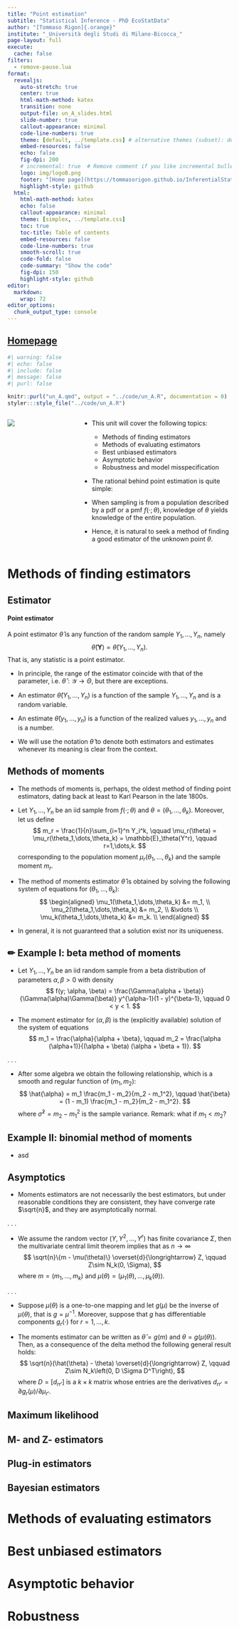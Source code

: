 ```yaml
---
title: "Point estimation"
subtitle: "Statistical Inference - PhD EcoStatData"
author: "[Tommaso Rigon]{.orange}"
institute: "_Università degli Studi di Milano-Bicocca_"
page-layout: full
execute:
  cache: false
filters: 
  - remove-pause.lua
format:
  revealjs:
    auto-stretch: true
    center: true
    html-math-method: katex
    transition: none
    output-file: un_A_slides.html
    slide-number: true
    callout-appearance: minimal
    code-line-numbers: true
    theme: [default, ../template.css] # alternative themes (subset): default, night, dark
    embed-resources: false
    echo: false
    fig-dpi: 200
    # incremental: true  # Remove comment if you like incremental bullet points
    logo: img/logoB.png
    footer: "[Home page](https://tommasorigon.github.io/InferentialStat)"
    highlight-style: github
  html:
    html-math-method: katex
    echo: false
    callout-appearance: minimal
    theme: [simplex, ../template.css]
    toc: true
    toc-title: Table of contents
    embed-resources: false
    code-line-numbers: true
    smooth-scroll: true
    code-fold: false
    code-summary: "Show the code"
    fig-dpi: 150
    highlight-style: github
editor: 
  markdown: 
    wrap: 72
editor_options: 
  chunk_output_type: console
---
```



## [Homepage](../index.html)

```r
#| warning: false
#| echo: false
#| include: false
#| message: false
#| purl: false

knitr::purl("un_A.qmd", output = "../code/un_A.R", documentation = 0)
styler:::style_file("../code/un_A.R")
```

::: columns
::: {.column width="30%"}
![](img/target.png)

<!-- *"Pluralitas non est ponenda sine necessitate."* -->

<!-- [William of Ockham]{.grey} -->
:::

::: {.column width="70%"}
- This unit will cover the following [topics]{.orange}:

    - Methods of finding estimators
    - Methods of evaluating estimators
    - Best unbiased estimators
    - Asymptotic behavior
    - Robustness and model misspecification

- The rational behind [point estimation]{.blue} is quite simple: 

- When sampling is from a [population]{.orange} described by a pdf or a pmf $f(\cdot ; \theta)$, knowledge of $\theta$ yields knowledge of the entire population.

- Hence, it is natural to seek a method of finding a good [estimator]{.blue} of the unknown point $\theta$.
:::
:::

# Methods of finding estimators

## Estimator

::: callout-note
#### Point estimator

A [point estimator]{.blue} $\hat{\theta}$ is any function of the random sample $Y_1,\dots,Y_n$, namely
$$
\hat{\theta}(\bm{Y}) = \hat{\theta}(Y_1,\dots,Y_n).
$$
That is, any [statistic]{.orange} is a point estimator.
:::

- In principle, the range of the estimator coincide with that of the parameter, i.e.  $\hat{\theta} : \mathcal{Y} \rightarrow \Theta$, but there are exceptions. 
- An [estimator]{.blue} $\hat{\theta}(Y_1,\dots,Y_n)$ is a function of the sample $Y_1,\dots,Y_n$ and  is a [random variable]{.blue}.

- An [estimate]{.orange} $\hat{\theta}(y_1,\dots,y_n)$ is a function of the realized values $y_1,\dots,y_n$ and is a [number]{.orange}. 

- We will use the notation $\hat{\theta}$ to denote both estimators and estimates whenever its meaning is clear from the context.

## Methods of moments

- The [methods of moments]{.blue} is, perhaps, the oldest method of finding point estimators, dating back at least to Karl Pearson in the late 1800s.

- Let $Y_1,\dots,Y_n$ be an iid sample from $f(\cdot; \theta)$ and $\theta = (\theta_1,\dots,\theta_k)$. Moreover, let us define
$$
m_r = \frac{1}{n}\sum_{i=1}^n Y_i^k, \qquad \mu_r(\theta) = \mu_r(\theta_1,\dots,\theta_k) = \mathbb{E}_\theta(Y^r), \qquad r=1,\dots,k.
$$
corresponding to the [population moment]{.blue} $\mu_r(\theta_1,\dots,\theta_k)$ and the [sample moment]{.orange} $m_r$. 

- The method of moments estimator $\hat{\theta}$ is obtained by solving the following system of equations for $(\theta_1,\dots,\theta_k)$:
$$
\begin{aligned}
\mu_1(\theta_1,\dots,\theta_k) &= m_1, \\
\mu_2(\theta_1,\dots,\theta_k) &= m_2, \\
&\vdots \\
\mu_k(\theta_1,\dots,\theta_k) &= m_k. \\
\end{aligned}
$$
- In general, it is [not guaranteed]{.orange} that a [solution exist]{.blue} nor its [uniqueness]{.blue}.

## ✏ Example I: beta method of moments 

- Let $Y_1,\dots,Y_n$ be an iid random sample from a beta distribution of parameters $\alpha,\beta > 0$ with density 
$$
f(y; \alpha, \beta) = \frac{\Gamma(\alpha + \beta)}{\Gamma(\alpha)\Gamma(\beta)} y^{\alpha-1}(1 - y)^{\beta-1}, \qquad 0 < y < 1.
$$

- The [moment estimator]{.blue} for $(\alpha, \beta)$ is the ([explicitly available]{.orange}) solution of the system of equations
$$
m_1 = \frac{\alpha}{\alpha + \beta}, \qquad m_2 = \frac{\alpha (\alpha+1)}{(\alpha + \beta) (\alpha + \beta + 1)}.
$$

. . .

- After some algebra we obtain the following relationship, which is a [smooth]{.orange} and [regular]{.orange} function of $(m_1,m_2)$: 
$$
\hat{\alpha} = m_1 \frac{m_1 - m_2}{m_2 - m_1^2}, \qquad \hat{\beta} = (1 - m_1) \frac{m_1 - m_2}{m_2 - m_1^2}.
$$
where $\hat{\sigma}^2 = m_2 - m_1^2$ is the [sample variance]{.blue}. [Remark]{.orange}: what if $m_1 < m_2$? 

## Example II: binomial method of moments

- asd

## Asymptotics

- Moments estimators are not necessarily the best estimators, but [under reasonable conditions]{.blue} they are [consistent]{.orange}, they have converge rate $\sqrt{n}$, and they are [asymptotically normal]{.orange}. 

. . .

- We assume the random vector $(Y,Y^2,\dots,Y^r)$ has finite covariance $\Sigma$, then
the multivariate [central limit theorem]{.orange} implies that as $n\rightarrow \infty$
$$
\sqrt{n}\{m - \mu(\theta)\} \overset{d}{\longrightarrow} Z, \qquad Z\sim N_k(0, \Sigma),
$$
where $m = (m_1,\dots,m_k)$ and $\mu(\theta) = (\mu_1(\theta),\dots,\mu_k(\theta))$. 

. . .

- Suppose $\mu(\theta)$ is a [one-to-one]{.blue} mapping and let $g(\mu)$ be the inverse of $\mu(\theta)$, that is $g = \mu^{-1}$. Moreover, suppose that $g$ has [differentiable]{.blue} components $g_r(\cdot)$ for $r = 1,\dots,k$.

- The moments estimator can be written as $\hat{\theta} = g(m)$ and $\theta = g(\mu(\theta))$. Then, as a consequence of the [delta method]{.orange}  the following general result holds:
$$
\sqrt{n}(\hat{\theta} - \theta) \overset{d}{\longrightarrow} Z, \qquad Z\sim N_k\left(0, D \Sigma D^T\right),
$$
where $D = [d_{rr'}]$ is a $k \times k$ matrix whose entries are the derivatives $d_{rr'} = \partial g_r(\mu)/\partial \mu_{r'}$.

## Maximum likelihood

## M- and Z- estimators

## Plug-in estimators

## Bayesian estimators

# Methods of evaluating estimators

# Best unbiased estimators

# Asymptotic behavior

# Robustness
